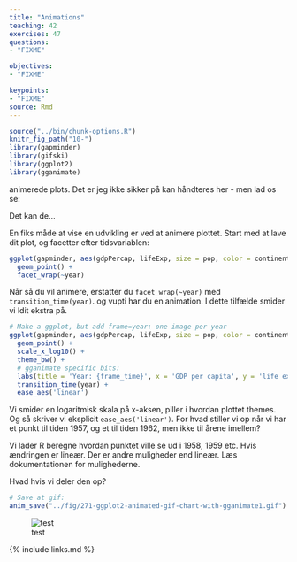 ```yaml
---
title: "Animations"
teaching: 42
exercises: 47
questions: 
- "FIXME"

objectives:
- "FIXME"

keypoints:
- "FIXME"
source: Rmd
---
```


```r
source("../bin/chunk-options.R")
knitr_fig_path("10-")
library(gapminder)
library(gifski)
library(ggplot2)
library(gganimate)
```

animerede plots. Det er jeg ikke sikker på kan håndteres her - men lad os se:

Det kan de...

En fiks måde at vise en udvikling er ved at animere plottet. Start med at lave
dit plot, og facetter efter tidsvariablen:


```r
ggplot(gapminder, aes(gdpPercap, lifeExp, size = pop, color = continent)) +
  geom_point() +
  facet_wrap(~year)
```
Når så du vil animere, erstatter du `facet_wrap(~year)`  med `transition_time(year)`.
og vupti har du en animation. I dette tilfælde smider vi ldit ekstra på.


```r

 
# Make a ggplot, but add frame=year: one image per year
ggplot(gapminder, aes(gdpPercap, lifeExp, size = pop, color = continent)) +
  geom_point() +
  scale_x_log10() +
  theme_bw() +
  # gganimate specific bits:
  labs(title = 'Year: {frame_time}', x = 'GDP per capita', y = 'life expectancy') +
  transition_time(year) +
  ease_aes('linear')
```

Vi smider en logaritmisk skala på x-aksen, piller i hvordan plottet themes. 
Og så skriver vi eksplicit `ease_aes('linear')`. For hvad stiller vi op når 
vi har et punkt til tiden 1957, og et til tiden 1962, men ikke til årene imellem?

Vi lader R beregne hvordan punktet ville se ud i 1958, 1959 etc. Hvis ændringen er
lineær. Der er andre muligheder end lineær. Læs dokumentationen for mulighederne.

Hvad hvis vi deler den op?
```r
# Save at gif:
anim_save("../fig/271-ggplot2-animated-gif-chart-with-gganimate1.gif")
```

![test](../fig/271-ggplot2-animated-gif-chart-with-gganimate1.gif)


{% include links.md %}
